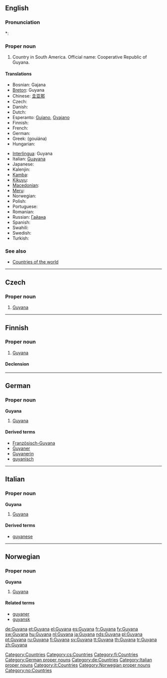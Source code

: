 ==English==

===Pronunciation===
*: {{rhymes|ɑːnə}}

===Proper noun===
{{en-proper noun}}
{{wikipedia}}

# Country in South America. Official name: Cooperative Republic of Guyana.

====Translations====
{{trans-top|country}}
* Bosnian: Gajana {{f}}
* [[Breton]]: Guyana
* Chinese: [[圭亚那]]
* Czech: {{t-|cs|Guyana|f}}
* Danish: {{t-|da|Guyana}}
* Dutch: {{t+|nl|Guyana}}
* Esperanto: [[Gujano]], [[Gvajano]]
* Finnish: {{t+|fi|Guyana}}
* French: {{t+|fr|Guyana|m}}
* German: {{t+|de|Guyana}}
* Greek: {{t+|el|Γουιάνα|f|sc=Grek}} (gouiána)
* Hungarian: {{t+|hu|Guyana}}
{{trans-mid}}
* [[Interlingua]]: Guyana
* Italian: [[Guayana]] {{f}}
* Japanese: {{t+|ja|ガイアナ|tr=gaiana|sc=Jpan}}
* Kalenjin: {{tø|kln|Guyana}}
* [[Kamba]]: {{tø|kam|Guyana}}
* [[Kikuyu]]: {{tø|ki|Guyana}}
* [[Macedonian]]: {{t|mk|Гвајана|f|tr=Gvajána|sc=Cyrl|xs=Macedonian}}
* [[Meru]]: {{tø|mer|Guyana}}
* Norwegian: {{t-|no|Guyana}}
* Polish: {{t+|pl|Gujana}}
* Portuguese: {{t+|pt|Guiana}}
* Romanian: {{t-|ro|Guyana|f}}
* Russian: [[Гайана]]
* Spanish: {{t+|es|Guyana}}
* Swahili: {{t|sw|Guyana}}
* Swedish: {{t+|sv|Guyana}}
* Turkish: {{t+|tr|Guyana}}
{{trans-bottom}}

===See also===
* [[Appendix:Countries of the world|Countries of the world]]

[[Category:Countries]]

----

==Czech==

===Proper noun===
{{cs-proper noun|g=f}}

# [[#English|Guyana]]

[[Category:cs:Countries]]

----

==Finnish==
{{wikipedia|lang=fi}}

===Proper noun===
{{infl|fi|proper noun}}

# [[#English|Guyana]]

====Declension====
{{fi-decl-koira|Guyan|np=1}}

[[Category:fi:Countries]]

----

==German==
{{wikipedia|lang=de}}

===Proper noun===
'''Guyana''' {{n}}

# [[#English|Guyana]]

====Derived terms====
* [[Französisch-Guyana]]
* [[Guyaner]]
* [[Guyanerin]]
* [[guyanisch]]

[[Category:German proper nouns]]
[[Category:de:Countries]]

----

==Italian==
{{wikipedia|lang=it}}

===Proper noun===
'''Guyana''' {{f}}

# [[#English|Guyana]]

====Derived terms====
* [[guyanese]]

[[Category:Italian proper nouns]]
[[Category:it:Countries]]

----

==Norwegian==

===Proper noun===
'''Guyana'''

# [[Guyana#English|Guyana]]

====Related terms====
* [[guyaner]]
* [[guyansk]]

[[Category:Norwegian proper nouns]]
[[Category:no:Countries]]

[[de:Guyana]]
[[et:Guyana]]
[[el:Guyana]]
[[es:Guyana]]
[[fr:Guyana]]
[[fy:Guyana]]
[[sw:Guyana]]
[[hu:Guyana]]
[[nl:Guyana]]
[[ja:Guyana]]
[[nds:Guyana]]
[[pl:Guyana]]
[[pt:Guyana]]
[[ru:Guyana]]
[[fi:Guyana]]
[[sv:Guyana]]
[[tt:Guyana]]
[[th:Guyana]]
[[tr:Guyana]]
[[zh:Guyana]]